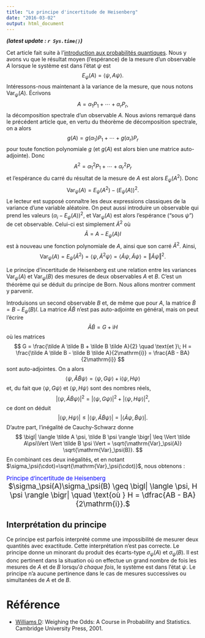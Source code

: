 ```yaml
---
title: "Le principe d'incertitude de Heisenberg"
date: "2016-03-02"
output: html_document
---
```


***(latest update : `r Sys.time()`)***
<br/>

\newcommand{\ket}[1]{\left|{#1}\right\rangle}
\newcommand{\kpsi}{\ket{\psi}}
\newcommand{\kzero}{\ket{0}}
\newcommand{\kone}{\ket{1}}
\newcommand{\Tr}{\mathrm{Tr}}
\newcommand{\Var}{\mathrm{Var}}
\newcommand{\AA}{\mathcal{A}}
\newcommand{\C}{\mathbb{C}}
\newcommand{\HH}{\mathcal{H}}
\newcommand{\LL}{\mathcal{L}}
\newcommand{\R}{\mathbb{R}}

\newcommand{\dd}{\mathrm{d}}
\newcommand{\ee}{\mathrm{e}}
\newcommand{\ii}{\mathrm{i}}

\newcommand{\bv}{\mathbf{v}}
\newcommand{\bw}{\mathbf{w}}


Cet article fait suite à l'[introduction aux probabilités quantiques](http://stla.github.io/stlapblog/posts/PrQuantique_Intro.html). 
Nous y avons vu que le résultat moyen (l'espérance) de la mesure d'un observable $A$ lorsque le système est dans l'état $\psi$ est 
$$
E_\psi(A) = \langle \psi, A\psi \rangle.
$$
Intéressons-nous maintenant à la variance de la mesure, que nous notons  $\Var_\psi(A)$. 
Écrivons  
$$
A = \alpha_1P_1 + \cdots + \alpha_rP_r,
$$
la décomposition spectrale d'un observable $A$. 
Nous avions remarqué dans le précédent article que, en vertu du théorème de décomposition spectrale, on a alors
$$
g(A) = g(\alpha_1)P_1 + \cdots + g(\alpha_r)P_r
$$
pour toute fonction polynomiale $g$ (et $g(A)$ est alors bien une matrice auto-adjointe). Donc
$$
A^2 = \alpha_1^2P_1 + \cdots + \alpha_r^2P_r
$$
et l'espérance du carré du résultat de la mesure de $A$ est alors $E_\psi(A^2)$. 
Donc 
$$
\Var_\psi(A) = E_\psi(A^2) - {\bigl(E_\psi(A)\bigr)}^2.
$$
Le lecteur est supposé connaître les deux expressions classiques de la variance d'une variable aléatoire. 
On peut aussi introduire un observable qui prend les valeurs ${\bigl(\alpha_i - E_\psi(A)\bigr)}^2$, et $\Var_\psi(A)$ est alors l'espérance ("sous $\psi$") de cet observable. Celui-ci est simplement $\tilde A^2$ où 
$$
\tilde A = A - E_\psi(A)I 
$$
est à nouveau une fonction polynomiale de $A$, ainsi que son carré $\tilde A^2$. Ainsi, 
$$
\Var_\psi(A) = E_\psi(\tilde A^2) = \langle \psi, \tilde A^2\psi \rangle = 
\langle \tilde A\psi, \tilde A\psi \rangle = {\Vert \tilde A \psi \Vert}^2.
$$

Le principe d'incertitude de Heisenberg est une relation entre les variances $\Var_\psi(A)$ et $\Var_\psi(B)$ des mesures de deux observables $A$ et $B$. 
C'est un théorème qui se déduit du principe de Born. Nous allons montrer comment y parvenir. 

Introduisons un second observable $B$ et, de même que pour $A$, la matrice $\tilde B = B - E_\psi(B)I$. 
La matrice $\tilde A \tilde B$ n'est pas auto-adjointe en général, mais on peut l'écrire
$$
\tilde A \tilde B = G + \ii H
$$
où les matrices 
$$
G = \frac{\tilde A \tilde B + \tilde B \tilde A}{2} \quad \text{et }\;  
H = \frac{\tilde A \tilde B - \tilde B \tilde A}{2\ii} = \frac{AB - BA}{2\ii} 
$$
sont auto-adjointes.
On a alors 
$$
\langle \psi, \tilde A \tilde B \psi \rangle =
\langle \psi, G \psi \rangle + \ii \langle \psi, H \psi \rangle 
$$
et, du fait que $\langle \psi, G \psi \rangle$ et $\langle \psi, H \psi \rangle$ sont des nombres réels, 
$$
{\bigl| \langle \psi, \tilde A \tilde B \psi \rangle \bigr|}^2 = {\bigl| \langle \psi, G \psi \rangle \bigr|}^2 + {\bigl| \langle \psi, H \psi \rangle \bigr|}^2, 
$$
ce dont on déduit
$$
\bigl| \langle \psi, H \psi \rangle \bigr| \leq \bigl| \langle \psi, \tilde A \tilde B \psi \rangle \bigr| = \bigl| \langle \tilde A \psi,  \tilde B \psi \rangle \bigr|. 
$$
D'autre part, l'inégalité de Cauchy-Schwarz donne 
$$
\bigl| \langle \tilde A \psi,  \tilde B \psi \rangle \bigr| \leq \Vert \tilde A\psi\Vert \Vert \tilde B \psi \Vert = \sqrt{\Var_\psi(A)} \sqrt{\Var_\psi(B)}.
$$
En combinant ces deux inégalités, et en notant $\sigma_\psi(\cdot)=\sqrt{\Var_\psi(\cdot)}$,  nous obtenons :


<div class="title_box">
  <div id="title" style="color:blue;font-size:15px;">Principe d'incertitude de Heisenberg</div>
  <div id="content" style="text-align:center;font-size:19px">
  $\sigma_\psi(A)\sigma_\psi(B) \geq \bigl| \langle \psi, H \psi \rangle \bigr|  \quad \text{où } H = \dfrac{AB - BA}{2\ii}.$
  </div>
</div>


## Interprétation du principe 

Ce principe est parfois interprété comme une impossibilité de mesurer deux quantités avec exactitude. Cette interprétation n'est pas correcte. 
Le principe donne un minorant du produit des écarts-type $\sigma_\psi(A)$ et $\sigma_\psi(B)$. Il est donc pertinent dans la situation où on effectue un grand nombre de fois les mesures de $A$ et de $B$ lorsqu'*à chaque fois*, le système est dans l'état $\psi$. Le principe n'a aucune pertinence dans le cas de mesures successives ou simultanées de $A$ et de $B$.

# Référence 

- [Williams D][williams]: Weighing the Odds: A Course in Probability and Statistics. Cambridge University Press, 2001. 

[williams]: https://books.google.be/books?id=vmoFw0pvS1sC "Weighing the Odds" 
